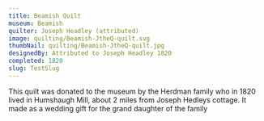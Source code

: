 ```yaml
---
title: Beamish Quilt
museum: Beamish
quilter: Joseph Headley (attributed)
image: quilting/Beamish-JtheQ-quilt.svg
thumbNail: quilting/Beamish-JtheQ-quilt.jpg
designedBy: Attributed to Joseph Headley 1820
completed: 1820
slug: TestSlug
---
```

This quilt was donated to the museum by the Herdman family who in 1820 lived in Humshaugh Mill, about 2 miles from Joseph Hedleys cottage. It made as a wedding gift for the grand daughter of the family
